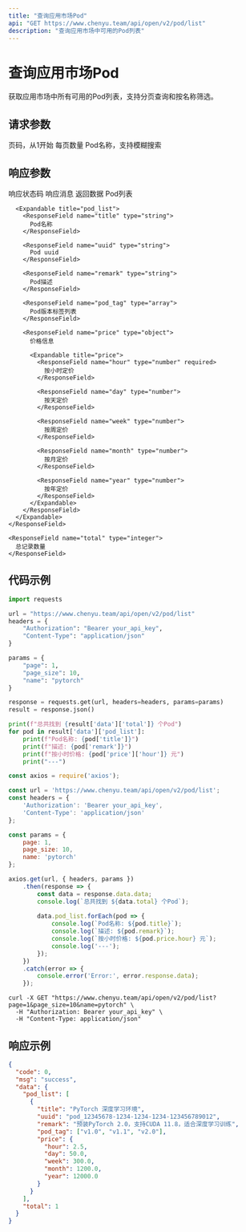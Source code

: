 ```yaml
---
title: "查询应用市场Pod"
api: "GET https://www.chenyu.team/api/open/v2/pod/list"
description: "查询应用市场中可用的Pod列表"
---
```


# 查询应用市场Pod

获取应用市场中所有可用的Pod列表，支持分页查询和按名称筛选。

## 请求参数

<ParamField query="page" type="integer" optional>
  页码，从1开始
</ParamField>

<ParamField query="page_size" type="integer" optional>
  每页数量
</ParamField>

<ParamField query="name" type="string" optional>
  Pod名称，支持模糊搜索
</ParamField>

## 响应参数

<ResponseField name="code" type="integer">
  响应状态码
</ResponseField>

<ResponseField name="msg" type="string">
  响应消息
</ResponseField>

<ResponseField name="data" type="object">
  返回数据
  
  <Expandable title="data">
    <ResponseField name="pod_list" type="array">
      Pod列表
      
      <Expandable title="pod_list">
        <ResponseField name="title" type="string">
          Pod名称
        </ResponseField>
        
        <ResponseField name="uuid" type="string">
          Pod uuid
        </ResponseField>
        
        <ResponseField name="remark" type="string">
          Pod描述
        </ResponseField>
        
        <ResponseField name="pod_tag" type="array">
          Pod版本标签列表
        </ResponseField>
        
        <ResponseField name="price" type="object">
          价格信息
          
          <Expandable title="price">
            <ResponseField name="hour" type="number" required>
              按小时定价
            </ResponseField>
            
            <ResponseField name="day" type="number">
              按天定价
            </ResponseField>
            
            <ResponseField name="week" type="number">
              按周定价
            </ResponseField>
            
            <ResponseField name="month" type="number">
              按月定价
            </ResponseField>
            
            <ResponseField name="year" type="number">
              按年定价
            </ResponseField>
          </Expandable>
        </ResponseField>
      </Expandable>
    </ResponseField>
    
    <ResponseField name="total" type="integer">
      总记录数量
    </ResponseField>
  </Expandable>
</ResponseField>

## 代码示例

<CodeGroup>

```python Python
import requests

url = "https://www.chenyu.team/api/open/v2/pod/list"
headers = {
    "Authorization": "Bearer your_api_key",
    "Content-Type": "application/json"
}

params = {
    "page": 1,
    "page_size": 10,
    "name": "pytorch"
}

response = requests.get(url, headers=headers, params=params)
result = response.json()

print(f"总共找到 {result['data']['total']} 个Pod")
for pod in result['data']['pod_list']:
    print(f"Pod名称: {pod['title']}")
    print(f"描述: {pod['remark']}")
    print(f"按小时价格: {pod['price']['hour']} 元")
    print("---")
```

```javascript JavaScript
const axios = require('axios');

const url = 'https://www.chenyu.team/api/open/v2/pod/list';
const headers = {
    'Authorization': 'Bearer your_api_key',
    'Content-Type': 'application/json'
};

const params = {
    page: 1,
    page_size: 10,
    name: 'pytorch'
};

axios.get(url, { headers, params })
    .then(response => {
        const data = response.data.data;
        console.log(`总共找到 ${data.total} 个Pod`);
        
        data.pod_list.forEach(pod => {
            console.log(`Pod名称: ${pod.title}`);
            console.log(`描述: ${pod.remark}`);
            console.log(`按小时价格: ${pod.price.hour} 元`);
            console.log('---');
        });
    })
    .catch(error => {
        console.error('Error:', error.response.data);
    });
```

```curl cURL
curl -X GET "https://www.chenyu.team/api/open/v2/pod/list?page=1&page_size=10&name=pytorch" \
  -H "Authorization: Bearer your_api_key" \
  -H "Content-Type: application/json"
```

</CodeGroup>

## 响应示例

```json
{
  "code": 0,
  "msg": "success",
  "data": {
    "pod_list": [
      {
        "title": "PyTorch 深度学习环境",
        "uuid": "pod_12345678-1234-1234-1234-123456789012",
        "remark": "预装PyTorch 2.0，支持CUDA 11.8，适合深度学习训练",
        "pod_tag": ["v1.0", "v1.1", "v2.0"],
        "price": {
          "hour": 2.5,
          "day": 50.0,
          "week": 300.0,
          "month": 1200.0,
          "year": 12000.0
        }
      }
    ],
    "total": 1
  }
}
```